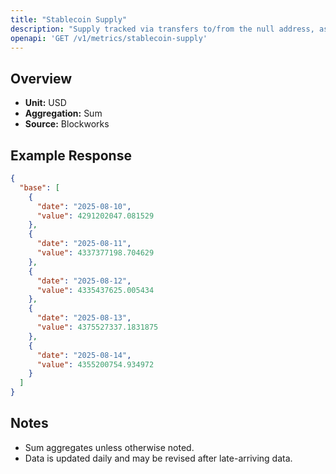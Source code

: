 ```yaml
---
title: "Stablecoin Supply"
description: "Supply tracked via transfers to/from the null address, as well as distinct issuance and redemption events for supported stablecoins. Circulating supply remove supply held in bridges, token treasuries, and known mint/burn addresses."
openapi: 'GET /v1/metrics/stablecoin-supply'
---
```


## Overview

- **Unit:** USD
- **Aggregation:** Sum
- **Source:** Blockworks



## Example Response

```json
{
  "base": [
    {
      "date": "2025-08-10",
      "value": 4291202047.081529
    },
    {
      "date": "2025-08-11",
      "value": 4337377198.704629
    },
    {
      "date": "2025-08-12",
      "value": 4335437625.005434
    },
    {
      "date": "2025-08-13",
      "value": 4375527337.1831875
    },
    {
      "date": "2025-08-14",
      "value": 4355200754.934972
    }
  ]
}
```

## Notes
- Sum aggregates unless otherwise noted.
- Data is updated daily and may be revised after late-arriving data.
